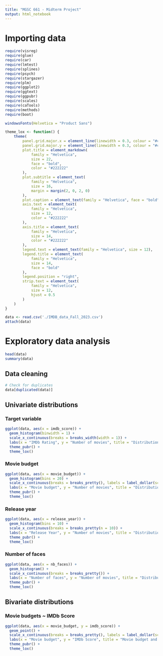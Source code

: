 ```yaml
---
title: "MGSC 661 - Midterm Project"
output: html_notebook
---
```



# Importing data
```r
require(visreg)
require(glue)
require(car)
require(lmtest)
require(splines)
require(psych)
require(stargazer)
require(plm)
require(ggplot2)
require(ggtext)
require(ggpubr)
require(scales)
require(caTools)
require(methods)
require(boot)

windowsFonts(Helvetica = "Product Sans")
```

```r
theme_lox <- function() {
    theme(
        panel.grid.major.x = element_line(linewidth = 0.3, colour = "#cbcbcb"),
        panel.grid.major.y = element_line(linewidth = 0.3, colour = "#cbcbcb"),
        plot.title = element_markdown(
            family = "Helvetica",
            size = 22,
            face = "bold",
            color = "#222222"
        ),
        plot.subtitle = element_text(
            family = "Helvetica",
            size = 16,
            margin = margin(2, 0, 2, 0)
        ),
        plot.caption = element_text(family = "Helvetica", face = "bold"),
        axis.text = element_text(
            family = "Helvetica",
            size = 12,
            color = "#222222"
        ),
        axis.title = element_text(
            family = "Helvetica",
            size = 14,
            color = "#222222"
        ),
        legend.text = element_text(family = "Helvetica", size = 12),
        legend.title = element_text(
            family = "Helvetica",
            size = 14,
            face = "bold"
        ),
        legend.position = "right",
        strip.text = element_text(
            family = "Helvetica",
            size = 12,
            hjust = 0.5
        )
    )
}
```

```r
data <- read.csv('./IMDB_data_Fall_2023.csv')
attach(data)
```

# Exploratory data analysis

```r
head(data)
summary(data)
```


## Data cleaning

```r
# Check for duplicates
data[duplicated(data)]
```
## Univariate distributions

### Target variable
```r
ggplot(data, aes(x = imdb_score)) + 
  geom_histogram(binwidth = 1) +
  scale_x_continuous(breaks = breaks_width(width = 1)) +
  labs(x = "IMDb Rating", y = "Number of movies", title = "Distribution of ratings") +
  theme_pubr() +
  theme_lox()
```
### Movie budget

```r
ggplot(data, aes(x = movie_budget)) + 
  geom_histogram(bins = 20) +
  scale_x_continuous(breaks = breaks_pretty(), labels = label_dollar(scale_cut = cut_short_scale())) +
  labs(x = "Movie budget", y = "Number of movies", title = "Distribution of movie budgets") +
  theme_pubr() +
  theme_lox()
```

### Release year
```r
ggplot(data, aes(x = release_year)) +
  geom_histogram(bins = 10) +
  scale_x_continuous(breaks = breaks_pretty(n = 10)) +
  labs(x = "Release Year", y = "Number of movies", title = "Distribution of release year") +
  theme_pubr() +
  theme_lox()
```
### Number of faces
```r
ggplot(data, aes(x = nb_faces)) + 
  geom_histogram() +
  scale_x_continuous(breaks = breaks_pretty()) +
  labs(x = "Number of faces", y = "Number of movies", title = "Distribution of number of faces in the movie poster") +
  theme_pubr() +
  theme_lox()
```

## Bivariate distributions

### Movie budgets ~ IMDb Score
```r
ggplot(data, aes(x = movie_budget, y = imdb_score)) +
  geom_point() +
  scale_x_continuous(breaks = breaks_pretty(), labels = label_dollar(scale_cut = cut_short_scale())) +
  labs(x = "Movie budget", y = "IMDb Score", title = "Movie budget and IMDb score") +
  theme_pubr() +
  theme_lox()
```